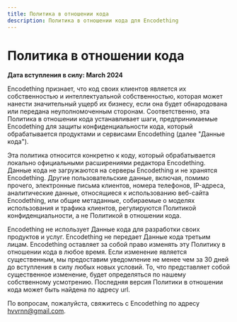 ```yaml
---
title: Политика в отношении кода
description: Политика в отношении кода для Encodething
---
```


# Политика в отношении кода

**Дата вступления в силу: March 2024**

Encodething признает, что код своих клиентов является их собственностью и интеллектуальной собственностью, которая может нанести значительный ущерб их бизнесу, если она будет обнародована или передана неуполномоченным сторонам. Соответственно, эта Политика в отношении кода устанавливает шаги, предпринимаемые Encodething для защиты конфиденциальности кода, который обрабатывается продуктами и сервисами Encodething (далее "Данные кода").


Эта политика относится конкретно к коду, который обрабатывается локально официальными расширениями редактора Encodething. Данные кода не загружаются на серверы Encodething и не хранятся Encodething. Другие пользовательские данные, включая, помимо прочего, электронные письма клиентов, номера телефонов, IP-адреса, аналитические данные, относящиеся к использованию веб-сайта Encodething, или общие метаданные, собираемые о моделях использования и трафика клиентов, регулируются Политикой конфиденциальности, а не Политикой в отношении кода.

Encodething не использует Данные кода для разработки своих продуктов и услуг.
Encodething не передает Данные кода третьим лицам.
Encodething оставляет за собой право изменять эту Политику в отношении кода в любое время. Если изменение является существенным, мы предоставим уведомление не менее чем за 30 дней до вступления в силу любых новых условий. То, что представляет собой существенное изменение, будет определяться по нашему собственному усмотрению. Последняя версия Политики в отношении кода может быть найдена по адресу url.

По вопросам, пожалуйста, свяжитесь с Encodething по адресу hvvrnn@gmail.com.